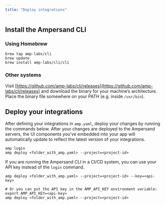 ```yaml
---
title: "Deploy integrations"
---
```


## Install the Ampersand CLI

### Using Homebrew

```brew
brew tap amp-labs/cli
brew update
brew install amp-labs/cli/cli
```

### Other systems

Visit [https://github.com/amp-labs/cli/releases](https://github.com/amp-labs/cli/releases) and download the binary for your machine’s architecture. Place the binary file somewhere on your PATH (e.g. inside `/usr/bin`).

## Deploy your integrations

After defining your integrations in `amp.yaml`, deploy your changes by running the commands below. After your changes are deployed to the Ampersand servers, the UI components you've embedded into your app will automatically update to reflect the latest version of your integrations.



```Text Text
amp login
amp deploy <folder_with_amp.yaml> --project=<project-id>
```

If you are running the Ampersand CLI in a CI/CD system, you can use your API key instead of the `login` command.



```Text Text
amp deploy <folder_with_amp.yaml> --project=<project-id> --key=<api-key>

# Or you can put the API key in the AMP_API_KEY environment variable:
export AMP_API_KEY=<api-key>
amp deploy <folder_with_amp.yaml> --project=<project-id>
```